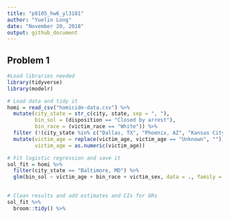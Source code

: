 ```yaml
---
title: "p8105_hw6_yl3181"
author: "Yuelin Long"
date: "November 20, 2018"
output: github_document
---
```



## Problem 1

```r
#Load libraries needed
library(tidyverse)
library(modelr)
```



```r
# Load data and tidy it
homi = read_csv("homicide-data.csv") %>% 
  mutate(city_state = str_c(city, state, sep = ", "), 
         bin_sol = (disposition == "Closed by arrest"),
         bin_race = (victim_race == "White")) %>% 
  filter (!(city_state %in% c("Dallas, TX", "Phoenix, AZ", "Kansas City, MO", "Tulsa, AL"))) %>% 
  mutate(victim_age = replace(victim_age, victim_age == "Unknown", ""),
         victim_age = as.numeric(victim_age))
```

```r
# Fit logistic regression and save it
sol_fit = homi %>% 
  filter(city_state == "Baltimore, MD") %>% 
  glm(bin_sol ~ victim_age + bin_race + victim_sex, data = ., family = binomial())

  
# Clean results and add estimates and CIs for ORs
sol_fit %>% 
  broom::tidy() %>% 
  

```

